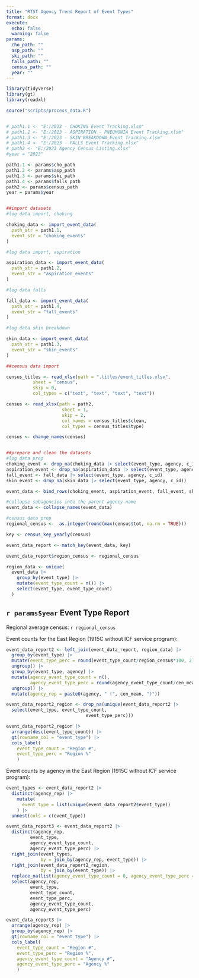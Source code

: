 ```yaml
---
title: "RTST Agency Trend Report of Event Types"
format: docx
execute: 
  echo: false
  warning: false
params:
  cho_path: ""
  asp_path: ""
  ski_path: ""
  falls_path: ""
  census_path: ""
  year: ""
---
```


```r
library(tidyverse)
library(gt)
library(readxl)

source("scripts/process_data.R")


# path1.1 <- "E:/2023 - CHOKING Event Tracking.xlsm"
# path1.2 <- "E:/2023 - ASPIRATION - PNEUMONIA Event Tracking.xlsm"
# path1.3 <- "E:/2023 - SKIN BREAKDOWN Event Tracking.xlsm"
# path1.4 <- "E:/2023 - FALLS Event Tracking.xlsx"
# path2 <- "E:/2023 Agency Census Listing.xlsx"
#year = "2023"

path1.1 <- params$cho_path
path1.2 <- params$asp_path
path1.3 <- params$ski_path
path1.4 <- params$falls_path
path2 <- params$census_path
year = params$year



```

```r

##import datasets
#log data import, choking

choking_data <- import_event_data(
  path_str = path1.1,
  event_str = "choking_events"
)

#log data import, aspiration

aspiration_data <- import_event_data(
  path_str = path1.2,
  event_str = "aspiration_events"
)

#log data falls

fall_data <- import_event_data(
  path_str = path1.4,
  event_str = "fall_events"
)

#log data skin breakdown

skin_data <- import_event_data(
  path_str = path1.3,
  event_str = "skin_events"
)

##census data import

census_titles <- read_xlsx(path = ".titles/event_titles.xlsx",
          sheet = "census",
          skip = 0,
          col_types = c("text", "text", "text", "text"))

census <- read_xlsx(path = path2,
                     sheet = 1,
                     skip = 2,
                     col_names = census_titles$clean,
                     col_types = census_titles$type)

census <- change_names(census)


##prepare and clean the datasets
#log data prep
choking_event <- drop_na(choking_data |> select(event_type, agency, c_id))
aspiration_event <- drop_na(aspiration_data |> select(event_type, agency, c_id))
fall_event <- fall_data |> select(event_type, agency, c_id)
skin_event <- drop_na(skin_data |> select(event_type, agency, c_id))

event_data <- bind_rows(choking_event, aspiration_event, fall_event, skin_event)

#collapse subagencies into the parent agency name
event_data <- collapse_names(event_data)

#census data prep
regional_census <-  as.integer(round(max(census$tot, na.rm = TRUE)))

key <- census_key_yearly(census)

event_data_report <- match_key(event_data, key)

event_data_report$region_census <- regional_census

region_data <- unique(
  event_data |> 
    group_by(event_type) |> 
    mutate(event_type_count = n()) |> 
    select(event_type, event_type_count)
  )


```

## `r params$year` Event Type Report

Regional average census: `r regional_census`

Event counts for the East Region (1915C without ICF service program):

```r

event_data_report2 <- left_join(event_data_report, region_data) |>
  group_by(event_type) |>
  mutate(event_type_perc = round(event_type_count/region_census*100, 2)) |>
  ungroup() |>
  group_by(event_type, agency) |>
  mutate(agency_event_type_count = n(),
         agency_event_type_perc = round(agency_event_type_count/cen_mean*100, 2)) |>
  ungroup() |>
  mutate(agency_rep = paste0(agency, " (", cen_mean, ")"))

event_data_report2_region <- drop_na(unique(event_data_report2 |> 
  select(event_type, event_type_count,
                              event_type_perc)))

event_data_report2_region |>
  arrange(desc(event_type_count)) |>
  gt(rowname_col = "event_type") |>
  cols_label(
    event_type_count = "Region #",
    event_type_perc = "Region %"
    )

```

Event counts by agency in the East Region (1915C without ICF service program):

```r


event_types <- event_data_report2 |> 
  distinct(agency_rep) |> 
    mutate(
      event_type = list(unique(event_data_report2$event_type))
    ) |> 
  unnest(cols = c(event_type))

event_data_report3 <- event_data_report2 |> 
  distinct(agency_rep, 
         event_type,
         agency_event_type_count,
         agency_event_type_perc) |> 
  right_join(event_types,
             by = join_by(agency_rep, event_type)) |> 
  right_join(event_data_report2_region,
             by = join_by(event_type)) |> 
  replace_na(list(agency_event_type_count = 0, agency_event_type_perc = 0)) |> 
  select(agency_rep, 
         event_type,
         event_type_count,
         event_type_perc,
         agency_event_type_count,
         agency_event_type_perc)

event_data_report3 |>
  arrange(agency_rep) |>
  group_by(agency_rep) |>
  gt(rowname_col = "event_type") |>
  cols_label(
    event_type_count = "Region #",
    event_type_perc = "Region %",
    agency_event_type_count = "Agency #",
    agency_event_type_perc = "Agency %"
    )

```
